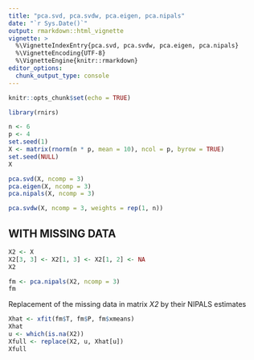 ```yaml
---
title: "pca.svd, pca.svdw, pca.eigen, pca.nipals"
date: "`r Sys.Date()`"
output: rmarkdown::html_vignette
vignette: >
  %\VignetteIndexEntry{pca.svd, pca.svdw, pca.eigen, pca.nipals}
  %\VignetteEncoding{UTF-8}
  %\VignetteEngine{knitr::rmarkdown}
editor_options: 
  chunk_output_type: console
---
```


```r
knitr::opts_chunk$set(echo = TRUE) 
```

```r

library(rnirs)             

```

```r

n <- 6
p <- 4
set.seed(1)
X <- matrix(rnorm(n * p, mean = 10), ncol = p, byrow = TRUE)
set.seed(NULL)
X

pca.svd(X, ncomp = 3)
pca.eigen(X, ncomp = 3)
pca.nipals(X, ncomp = 3)

pca.svdw(X, ncomp = 3, weights = rep(1, n))

```

## WITH MISSING DATA

```r

X2 <- X
X2[3, 3] <- X2[1, 3] <- X2[1, 2] <- NA
X2

fm <- pca.nipals(X2, ncomp = 3)
fm

```

Replacement of the missing data in matrix *X2* by their NIPALS estimates

```r

Xhat <- xfit(fm$T, fm$P, fm$xmeans)
Xhat
u <- which(is.na(X2))
Xfull <- replace(X2, u, Xhat[u])
Xfull

```




